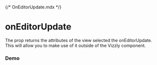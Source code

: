 {/* OnEditorUpdate.mdx */}


# onEditorUpdate

The prop returns the attributes of the view selected the onEditorUpdate. This will allow you to make use of it outside of the Vizzly component.

<Meta of={OnEditorUpdateStories} />

### Demo

<Container>
  <Story of={OnEditorUpdateStories.ChangeView} autoplay />
</Container>

